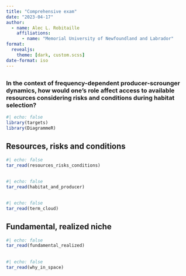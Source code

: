 ```yaml
---
title: "Comprehensive exam"
date: "2023-04-17"
author:
  - name: Alec L. Robitaille
    affiliations:
      - name: "Memorial University of Newfoundland and Labrador"
format:
  revealjs: 
    theme: [dark, custom.scss]
date-format: iso
---
```


## 

### In the context of frequency-dependent producer-scrounger dynamics, how would one's role affect access to available resources considering risks and conditions during habitat selection?


```r
#| echo: false
library(targets)
library(DiagrammeR)
```




<!-- 
https://quarto.org/docs/presentations/revealjs/ 
https://quarto.org/docs/presentations/revealjs/advanced.html
-->

##  Resources, risks and conditions



```r
#| echo: false
tar_read(resources_risks_conditions)
```

## 

```r
#| echo: false
tar_read(habitat_and_producer)
```

## 


```r
#| echo: false
tar_read(term_cloud)
```

## Fundamental, realized niche


```r
#| echo: false
tar_read(fundamental_realized)
```



##

```r
#| echo: false
tar_read(why_in_space)
```
